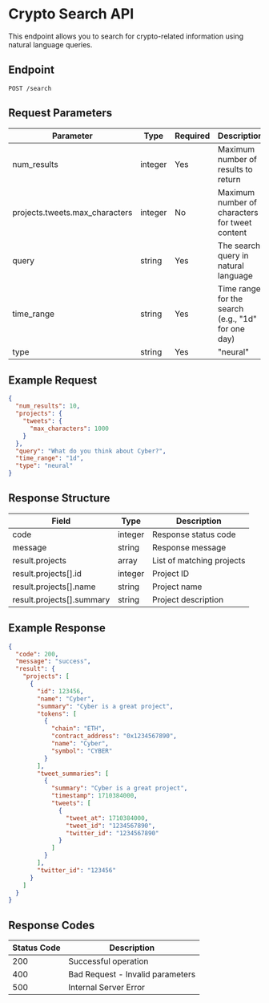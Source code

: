 # Crypto Search API

This endpoint allows you to search for crypto-related information using natural language queries.

## Endpoint

```http
POST /search
```

## Request Parameters

| Parameter                      | Type    | Required | Description                                        |
| ------------------------------ | ------- | -------- | -------------------------------------------------- |
| num_results                    | integer | Yes      | Maximum number of results to return                |
| projects.tweets.max_characters | integer | No       | Maximum number of characters for tweet content     |
| query                          | string  | Yes      | The search query in natural language               |
| time_range                     | string  | Yes      | Time range for the search (e.g., "1d" for one day) |
| type                           | string  | Yes      | "neural"                                           |

## Example Request

```json
{
  "num_results": 10,
  "projects": {
    "tweets": {
      "max_characters": 1000
    }
  },
  "query": "What do you think about Cyber?",
  "time_range": "1d",
  "type": "neural"
}
```

## Response Structure

| Field                     | Type    | Description               |
| ------------------------- | ------- | ------------------------- |
| code                      | integer | Response status code      |
| message                   | string  | Response message          |
| result.projects           | array   | List of matching projects |
| result.projects[].id      | integer | Project ID                |
| result.projects[].name    | string  | Project name              |
| result.projects[].summary | string  | Project description       |

## Example Response

```json
{
  "code": 200,
  "message": "success",
  "result": {
    "projects": [
      {
        "id": 123456,
        "name": "Cyber",
        "summary": "Cyber is a great project",
        "tokens": [
          {
            "chain": "ETH",
            "contract_address": "0x1234567890",
            "name": "Cyber",
            "symbol": "CYBER"
          }
        ],
        "tweet_summaries": [
          {
            "summary": "Cyber is a great project",
            "timestamp": 1710384000,
            "tweets": [
              {
                "tweet_at": 1710384000,
                "tweet_id": "1234567890",
                "twitter_id": "1234567890"
              }
            ]
          }
        ],
        "twitter_id": "123456"
      }
    ]
  }
}
```

## Response Codes

| Status Code | Description                      |
| ----------- | -------------------------------- |
| 200         | Successful operation             |
| 400         | Bad Request - Invalid parameters |
| 500         | Internal Server Error            |
